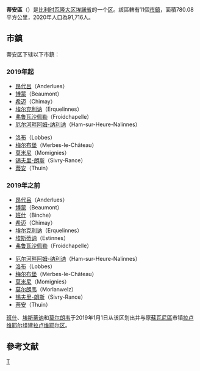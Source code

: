 {{noteTA|G1=比利时地名}}
{{Infobox settlement
| name                    = 蒂安区
| native_name             = {{native name|fr|Arrondissement de Thuin}}
| type                    = {{flag|Belgium}}[[区_(比利时)|行政区]]
| image_skyline           = 
| image_alt               = 
| image_caption           = 
| image_map               = Arrondissement Thuin Belgium Map.svg
| mapsize                 = 315
| map_alt                 = 
| map_caption             = 蒂安区在[[埃諾省|埃諾省]]的位置
| coordinates             = {{coord|50.3|4.25|region:BE_type:adm3rd|display=inline,title}}
| coor_pinpoint           = 
| coordinates_footnotes   = 
| subdivision_type        = [[世界政區索引|国家]]
| subdivision_name        = {{flag|Belgium}}
| subdivision_type1       = [[大区_(比利时)|大区]]
| subdivision_name1       = {{BE-REG-WAL}}
| subdivision_type2       = [[省_(比利时)|省]]
| subdivision_name2       = {{BE-PROV-HT}}
| parts_type              = [[市镇_(比利时)|市鎮]]数
| parts_style             = para
| p1                      = 11
| established_title       = 
| established_date        = 
| unit_pref               = Metric<!-- or US or UK -->
| area_footnotes          = 
| area_total_km2          = 780.08
| elevation_footnotes     = 
| elevation_m             = 
| population_footnotes    = <ref>{{Cite web|title=Statistiques de population|url=https://www.ibz.rrn.fgov.be/fr/population/statistiques-de-population/}}</ref>
| population_total        = 91716
| population_as_of        = 2020年1月1日
| population_density_km2  = auto
| timezone1               = [[欧洲中部时间|CET]]
| utc_offset1             = +1
| timezone1_DST           = [[欧洲中部夏令时间|CEST]]
| utc_offset1_DST         = +2
| blank_name              = [[NIS编码|NIS编码]]
| blank_info              = 56000
| iso_code                = 
| website                 = 
| footnotes               = 
}}
'''蒂安區'''（{{Lang-fr|Arrondissement de Thuin}}）是[[比利时|比利时]][[瓦隆大区|瓦隆大区]][[埃諾省|埃諾省]]的一个[[区_(比利时)|区]]。該區轄有11個[[市镇_(比利时)|市鎮]]，面積780.08平方公里，2020年人口為91,716人。

==市鎮==
蒂安区下辖以下市鎮：

=== 2019年起 ===

{{col-begin|width=50em}}
{{col-break}}
* [[昂代吕|昂代吕]]（Anderlues）
* [[博蒙_(埃诺省)|博蒙]]（Beaumont）
* [[希迈|希迈]]（Chimay）
* [[埃尔克利讷|埃尔克利讷]]（Erquelinnes）
* [[弗鲁瓦沙佩勒|弗鲁瓦沙佩勒]]（Froidchapelle）
* [[厄尔河畔阿姆-纳利讷|厄尔河畔阿姆-纳利讷]]（Ham-sur-Heure-Nalinnes）
{{col-break}}
* [[洛布|洛布]]（Lobbes）
* [[梅尔布堡|梅尔布堡]]（Merbes-le-Château）
* [[莫米尼|莫米尼]]（Momignies）
* [[锡夫里-朗斯|锡夫里-朗斯]]（Sivry-Rance）
* [[蒂安|蒂安]]（Thuin）
{{col-end}}

=== 2019年之前 ===

{{col-begin|width=50em}}
{{col-break}}
* [[昂代吕|昂代吕]]（Anderlues）
* [[博蒙_(埃诺省)|博蒙]]（Beaumont）
* [[班什|班什]]（Binche）{{color|red|-}}
* [[希迈|希迈]]（Chimay）
* [[埃尔克利讷|埃尔克利讷]]（Erquelinnes）
* [[埃斯蒂讷|埃斯蒂讷]]（Estinnes）{{color|red|-}}
* [[弗鲁瓦沙佩勒|弗鲁瓦沙佩勒]]（Froidchapelle）
{{col-break}}
* [[厄尔河畔阿姆-纳利讷|厄尔河畔阿姆-纳利讷]]（Ham-sur-Heure-Nalinnes）
* [[洛布|洛布]]（Lobbes）
* [[梅尔布堡|梅尔布堡]]（Merbes-le-Château）
* [[莫米尼|莫米尼]]（Momignies）
* [[莫尔朗韦|莫尔朗韦]]（Morlanwelz）{{color|red|-}}
* [[锡夫里-朗斯|锡夫里-朗斯]]（Sivry-Rance）
* [[蒂安|蒂安]]（Thuin）
{{col-end}}

[[班什|班什]]、[[埃斯蒂讷|埃斯蒂讷]]和[[莫尔朗韦|莫尔朗韦]]于2019年1月1日从该区划出并与原[[蘇瓦尼區|蘇瓦尼區]]市镇[[拉卢维耶尔|拉卢维耶尔]]组建[[拉卢维耶尔区|拉卢维耶尔区]]。

==參考文献==
{{reflist}}

{{比利时行政区划}}
[[Category:埃诺省的区|T]]
{{Hainaut-geo-stub}}
